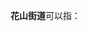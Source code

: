 '''花山街道'''可以指：
{{PRC admin/disambig|42/01/11/010/000|43/13/02/002/000}}
{{disambig|cat=四字乡级行政区划消歧义}}